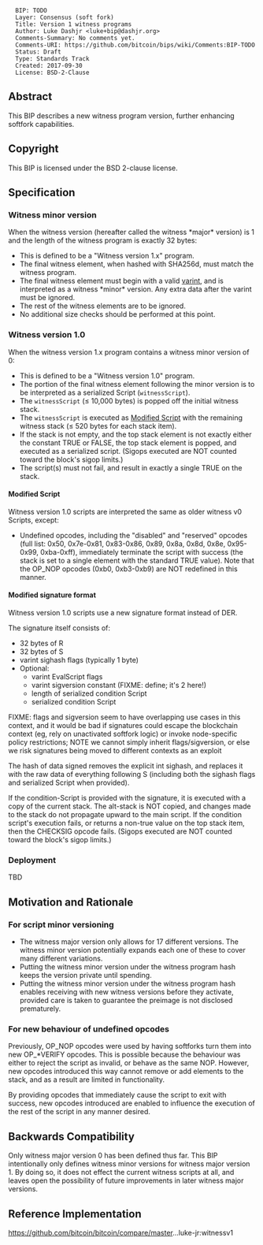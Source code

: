<pre>
  BIP: TODO
  Layer: Consensus (soft fork)
  Title: Version 1 witness programs
  Author: Luke Dashjr <luke+bip@dashjr.org>
  Comments-Summary: No comments yet.
  Comments-URI: https://github.com/bitcoin/bips/wiki/Comments:BIP-TODO
  Status: Draft
  Type: Standards Track
  Created: 2017-09-30
  License: BSD-2-Clause
</pre>

==Abstract==

This BIP describes a new witness program version, further enhancing softfork capabilities.

==Copyright==

This BIP is licensed under the BSD 2-clause license.

==Specification==

===Witness minor version===

When the witness version (hereafter called the witness *major* version) is 1 and the length of the witness program is exactly 32 bytes:

* This is defined to be a "Witness version 1.x" program.
* The final witness element, when hashed with SHA256d, must match the witness program.
* The final witness element must begin with a valid [https://en.bitcoin.it/wiki/Protocol_documentation#Variable_length_integer varint], and is interpreted as a witness *minor* version. Any extra data after the varint must be ignored.
* The rest of the witness elements are to be ignored.
* No additional size checks should be performed at this point.

===Witness version 1.0===

When the witness version 1.x program contains a witness minor version of 0:

* This is defined to be a "Witness version 1.0" program.
* The portion of the final witness element following the minor version is to be interpreted as a serialized Script (<code>witnessScript</code>).
* The <code>witnessScript</code> (≤ 10,000 bytes) is popped off the initial witness stack.
* The <code>witnessScript</code> is executed as [[#Modified_Script|Modified Script]] with the remaining witness stack (≤ 520 bytes for each stack item).
* If the stack is not empty, and the top stack element is not exactly either the constant TRUE or FALSE, the top stack element is popped, and executed as a serialized script. (Sigops executed are NOT counted toward the block's sigop limits.)
* The script(s) must not fail, and result in exactly a single TRUE on the stack.

====Modified Script====

Witness version 1.0 scripts are interpreted the same as older witness v0 Scripts, except:

* Undefined opcodes, including the "disabled" and "reserved" opcodes (full list: 0x50, 0x7e-0x81, 0x83-0x86, 0x89, 0x8a, 0x8d, 0x8e, 0x95-0x99, 0xba-0xff), immediately terminate the script with success (the stack is set to a single element with the standard TRUE value). Note that the OP_NOP opcodes (0xb0, 0xb3-0xb9) are NOT redefined in this manner.

====Modified signature format====

Witness version 1.0 scripts use a new signature format instead of DER.

The signature itself consists of:

* 32 bytes of R
* 32 bytes of S
* varint sighash flags (typically 1 byte)
* Optional:
** varint EvalScript flags
** varint sigversion constant (FIXME: define; it's 2 here!)
** length of serialized condition Script
** serialized condition Script

FIXME: flags and sigversion seem to have overlapping use cases in this context, and it would be bad if signatures could escape the blockchain context (eg, rely on unactivated softfork logic) or invoke node-specific policy restrictions; NOTE we cannot simply inherit flags/sigversion, or else we risk signatures being moved to different contexts as an exploit

The hash of data signed removes the explicit int sighash, and replaces it with the raw data of everything following S (including both the sighash flags and serialized Script when provided).

If the condition-Script is provided with the signature, it is executed with a copy of the current stack.
The alt-stack is NOT copied, and changes made to the stack do not propagate upward to the main script.
If the condition script's execution fails, or returns a non-true value on the top stack item, then the CHECKSIG opcode fails.
(Sigops executed are NOT counted toward the block's sigop limits.)

===Deployment===

TBD

==Motivation and Rationale==

===For script minor versioning===

* The witness major version only allows for 17 different versions. The witness minor version potentially expands each one of these to cover many different variations.
* Putting the witness minor version under the witness program hash keeps the version private until spending.
* Putting the witness minor version under the witness program hash enables receiving with new witness versions before they activate, provided care is taken to guarantee the preimage is not disclosed prematurely.

===For new behaviour of undefined opcodes===

Previously, OP_NOP opcodes were used by having softforks turn them into new OP_*VERIFY opcodes.
This is possible because the behaviour was either to reject the script as invalid, or behave as the same NOP.
However, new opcodes introduced this way cannot remove or add elements to the stack, and as a result are limited in functionality.

By providing opcodes that immediately cause the script to exit with success, new opcodes introduced are enabled to influence the execution of the rest of the script in any manner desired.

==Backwards Compatibility==

Only witness major version 0 has been defined thus far.
This BIP intentionally only defines witness minor versions for witness major version 1.
By doing so, it does not effect the current witness scripts at all, and leaves open the possibility of future improvements in later witness major versions.

==Reference Implementation==

https://github.com/bitcoin/bitcoin/compare/master...luke-jr:witnessv1
